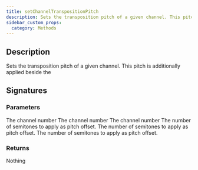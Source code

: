```yaml
---
title: setChannelTranspositionPitch
description: Sets the transposition pitch of a given channel. This pitch is additionally applied beside the
sidebar_custom_props:
  category: Methods
---
```




## Description
Sets the transposition pitch of a given channel. This pitch is additionally applied beside the 

## Signatures

<TypeTable>
    <TypeRow type="js" name="setChannelTranspositionPitch(channel: number, semitones: number): void;" />
    <TypeRow type="net" name="void SetChannelTranspositionPitch(double channel, double semitones)" />
    <TypeRow type="android" name="fun setChannelTranspositionPitch(channel: Double, semitones: Double): Unit" />
</TypeTable>

### Parameters 

<ParameterTable>
    <ParameterRow platform="js" name="channel" type="number">
        The channel number
    </ParameterRow>
    <ParameterRow platform="net" name="channel" type="double">
        The channel number
    </ParameterRow>
    <ParameterRow platform="android" name="channel" type="Double">
        The channel number
    </ParameterRow>
    <ParameterRow platform="js" name="semitones" type="number">
        The number of semitones to apply as pitch offset.
    </ParameterRow>
    <ParameterRow platform="net" name="semitones" type="double">
        The number of semitones to apply as pitch offset.
    </ParameterRow>
    <ParameterRow platform="android" name="semitones" type="Double">
        The number of semitones to apply as pitch offset.
    </ParameterRow>
</ParameterTable>

### Returns 
Nothing 
